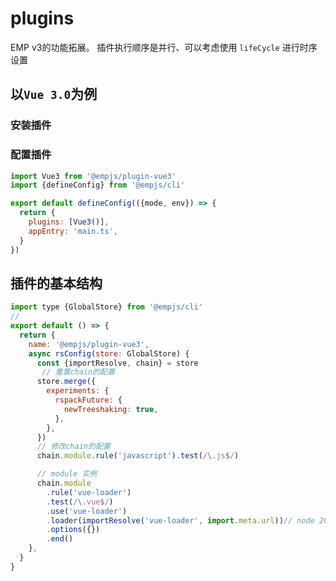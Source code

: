 # plugins
EMP v3的功能拓展。 
插件执行顺序是并行、可以考虑使用 `lifeCycle` 进行时序设置

## 以`Vue 3.0`为例 
### 安装插件

<PackageManagerTabs command="add @empjs/plugin-vue3" />

### 配置插件
```js title="emp-config.js"
import Vue3 from '@empjs/plugin-vue3'
import {defineConfig} from '@empjs/cli'

export default defineConfig(({mode, env}) => {
  return {
    plugins: [Vue3()],
    appEntry: 'main.ts',
  }
})

```

## 插件的基本结构 
```js title="入口文件"
import type {GlobalStore} from '@empjs/cli'
//
export default () => {
  return {
    name: '@empjs/plugin-vue3',
    async rsConfig(store: GlobalStore) {
      const {importResolve, chain} = store
       // 重置chain的配置
      store.merge({
        experiments: {
          rspackFuture: {
            newTreeshaking: true,
          },
        },
      })
      // 修改chain的配置
      chain.module.rule('javascript').test(/\.js$/)

      // module 实例 
      chain.module
        .rule('vue-loader')
        .test(/\.vue$/)
        .use('vue-loader')
        .loader(importResolve('vue-loader', import.meta.url))// node 20 importResolve 替代 require.resolve
        .options({})
        .end()
    },
  }
}

```